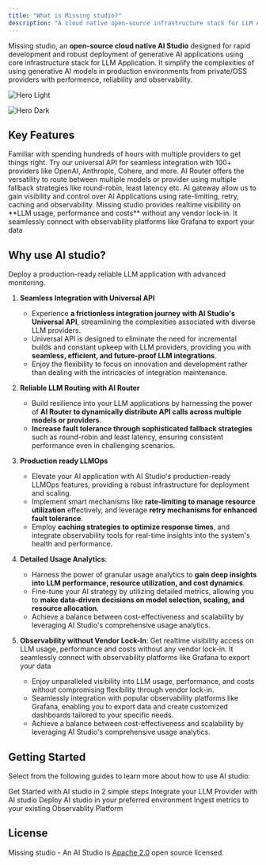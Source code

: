 ```yaml
---
title: "What is Missing studio?"
description: "A cloud native open-source infrastructure stack for LLM Applications"
---
```


Missing studio, an **open-source cloud native AI Studio** designed for rapid development and robust deployment of generative AI applications
using core infrastructure stack for LLM Application. It simplify the complexities of using generative AI models
in production environments from private/OSS providers with performence, reliability and observability.

<img
  className="block dark:hidden"
  src="/images/features.png"
  alt="Hero Light"
/>

<img className="hidden dark:block" src="/images/features.png" alt="Hero Dark" />

## Key Features

<CardGroup cols={2}>
  <Card title="Universal API" icon="wand-magic-sparkles" color="#FFC414">
    Familiar with spending hundreds of hours with multiple providers to get
    things right. Try our universal API for seamless integration with 100+
    providers like OpenAI, Anthropic, Cohere, and more.
  </Card>
  <Card title="AI Router" icon="scale-balanced" color="#00CCB1">
    AI Router offers the versatility to route between multiple models or
    provider using multiple fallback strategies like round-robin, least latency
    etc.
  </Card>
  <Card title="AI Gateway" icon="bolt" color="#18A0FB">
    AI gateway allow us to gain visibility and control over AI Applications
    using rate-limiting, retry, caching and observability.
  </Card>
  <Card title="Observability" icon="bolt" color="#FFC414">
    Missing studio provides realtime visibility on **LLM usage, performance and
    costs** without any vendor lock-in. It seamlessly connect with observability
    platforms like Grafana to export your data
  </Card>
</CardGroup>

## Why use AI studio?

Deploy a production-ready reliable LLM application with advanced monitoring.

1. **Seamless Integration with Universal API**

   - Experience **a frictionless integration journey with AI Studio's Universal API**, streamlining the complexities associated with diverse LLM providers.
   - Universal API is designed to eliminate the need for incremental builds and constant upkeep with LLM providers, providing you with **seamless, efficient, and future-proof LLM integrations**.
   - Enjoy the flexibility to focus on innovation and development rather than dealing with the intricacies of integration maintenance.

2. **Reliable LLM Routing with AI Router**

   - Build resilience into your LLM applications by harnessing the power of **AI Router to dynamically distribute API calls across multiple models or providers**.
   - **Increase fault tolerance through sophisticated fallback strategies** such as round-robin and least latency, ensuring consistent performance even in challenging scenarios.

3. **Production ready LLMOps**

   - Elevate your AI application with AI Studio's production-ready LLMOps features, providing a robust infrastructure for deployment and scaling.
   - Implement smart mechanisms like **rate-limiting to manage resource utilization** effectively, and leverage **retry mechanisms for enhanced fault tolerance**.
   - Employ **caching strategies to optimize response times**, and integrate observability tools for real-time insights into the system's health and performance.

4. **Detailed Usage Analytics**:

   - Harness the power of granular usage analytics to **gain deep insights into LLM performance, resource utilization, and cost dynamics**.
   - Fine-tune your AI strategy by utilizing detailed metrics, allowing you to **make data-driven decisions on model selection, scaling, and resource allocation**.
   - Achieve a balance between cost-effectiveness and scalability by leveraging AI Studio's comprehensive usage analytics.

5. **Observability without Vendor Lock-In**: Get realtime visibility access on LLM usage, performance and costs without any vendor lock-in.
   It seamlessly connect with observability platforms like Grafana to export your data

   - Enjoy unparalleled visibility into LLM usage, performance, and costs without compromising flexibility through vendor lock-in.
   - Seamlessly integration with popular observability platforms like Grafana, enabling you to export data and create customized dashboards tailored to your specific needs.
   - Achieve a balance between cost-effectiveness and scalability by leveraging AI Studio's comprehensive usage analytics.

## Getting Started

Select from the following guides to learn more about how to use AI studio:

<CardGroup cols={2}>
  <Card title="Quickstart" href="/introduction/quickstart" icon="bolt">
    Get Started with AI studio in 2 simple steps
  </Card>
  <Card title="Providers" href="/providers/introduction" icon="circle-nodes">
    Integrate your LLM Provider with AI studio
  </Card>
  <Card
    title="Installation"
    href="/introduction/installations"
    icon="circle-down"
  >
    Deploy AI studio in your preferred environment
  </Card>
  <Card title="Connections" href="/introduction/connections" icon="link">
    Ingest metrics to your existing Observablity Platform
  </Card>
</CardGroup>

## License

Missing studio - An AI Studio is [Apache 2.0](https://github.com/missingstudio/ai/blob/main/LICENSE) open source licensed.
